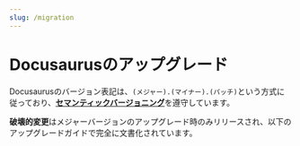 ```yaml
---
slug: /migration
---
```


# Docusaurusのアップグレード

Docusaurusのバージョン表記は、`(メジャー).(マイナー).(パッチ)`という方式に従っており、[**セマンティックバージョニング**](https://semver.org/lang/ja/)を遵守しています。

**破壊的変更**はメジャーバージョンのアップグレード時のみリリースされ、以下のアップグレードガイドで完全に文書化されています。


<DocCardList />
